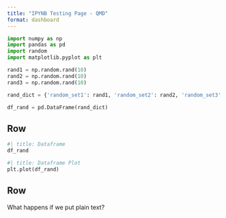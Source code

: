 ```yaml
---
title: "IPYNB Testing Page - QMD"
format: dashboard
---
```


```python
import numpy as np
import pandas as pd
import random
import matplotlib.pyplot as plt

rand1 = np.random.rand(10)
rand2 = np.random.rand(10)
rand3 = np.random.rand(10)

rand_dict = {'random_set1': rand1, 'random_set2': rand2, 'random_set3': rand3}

df_rand = pd.DataFrame(rand_dict)
```

## Row

```python
#| title: Dataframe
df_rand
```

```python
#| title: Dataframe Plot
plt.plot(df_rand)
```

## Row

What happens if we put plain text?







